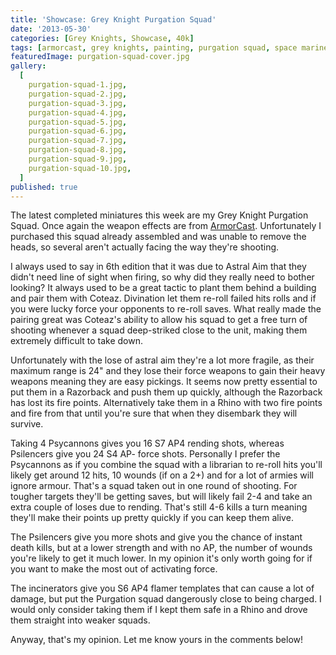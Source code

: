 ```yaml
---
title: 'Showcase: Grey Knight Purgation Squad'
date: '2013-05-30'
categories: [Grey Knights, Showcase, 40k]
tags: [armorcast, grey knights, painting, purgation squad, space marine]
featuredImage: purgation-squad-cover.jpg
gallery:
  [
    purgation-squad-1.jpg,
    purgation-squad-2.jpg,
    purgation-squad-3.jpg,
    purgation-squad-4.jpg,
    purgation-squad-5.jpg,
    purgation-squad-6.jpg,
    purgation-squad-7.jpg,
    purgation-squad-8.jpg,
    purgation-squad-9.jpg,
    purgation-squad-10.jpg,
  ]
published: true
---
```


The latest completed miniatures this week are my Grey Knight Purgation Squad. Once again the weapon effects are
from [ArmorCast](http://www.armorcast.com/). Unfortunately I purchased this squad already assembled and was unable
to remove the heads, so several aren't actually facing the way they're shooting.

I always used to say in 6th edition that it was due to Astral Aim that they didn't need line of sight when firing,
so why did they really need to bother looking? It always used to be a great tactic to plant them behind a building
and pair them with Coteaz. Divination let them re-roll failed hits rolls and if you were lucky force your opponents
to re-roll saves. What really made the pairing great was Coteaz's ability to allow his squad to get a free turn of
shooting whenever a squad deep-striked close to the unit, making them extremely difficult to take down.

Unfortunately with the lose of astral aim they're a lot more fragile, as their maximum range is 24" and they lose
their force weapons to gain their heavy weapons meaning they are easy pickings. It seems now pretty essential to
put them in a Razorback and push them up quickly, although the Razorback has lost its fire points. Alternatively
take them in a Rhino with two fire points and fire from that until you're sure that when they disembark they will
survive.

Taking 4 Psycannons gives you 16 S7 AP4 rending shots, whereas Psilencers give you 24 S4 AP- force shots. Personally
I prefer the Psycannons as if you combine the squad with a librarian to re-roll hits you'll likely get around 12 hits,
10 wounds (if on a 2+) and for a lot of armies will ignore armour. That's a squad taken out in one round of shooting.
For tougher targets they'll be getting saves, but will likely fail 2-4 and take an extra couple of loses due to
rending. That's still 4-6 kills a turn meaning they'll make their points up pretty quickly if you can keep them alive.

The Psilencers give you more shots and give you the chance of instant death kills, but at a lower strength and with
no AP, the number of wounds you're likely to get it much lower. In my opinion it's only worth going for if you want
to make the most out of activating force.

The incinerators give you S6 AP4 flamer templates that can cause a lot of damage, but put the Purgation squad
dangerously close to being charged. I would only consider taking them if I kept them safe in a Rhino and drove
them straight into weaker squads.

Anyway, that's my opinion. Let me know yours in the comments below!
